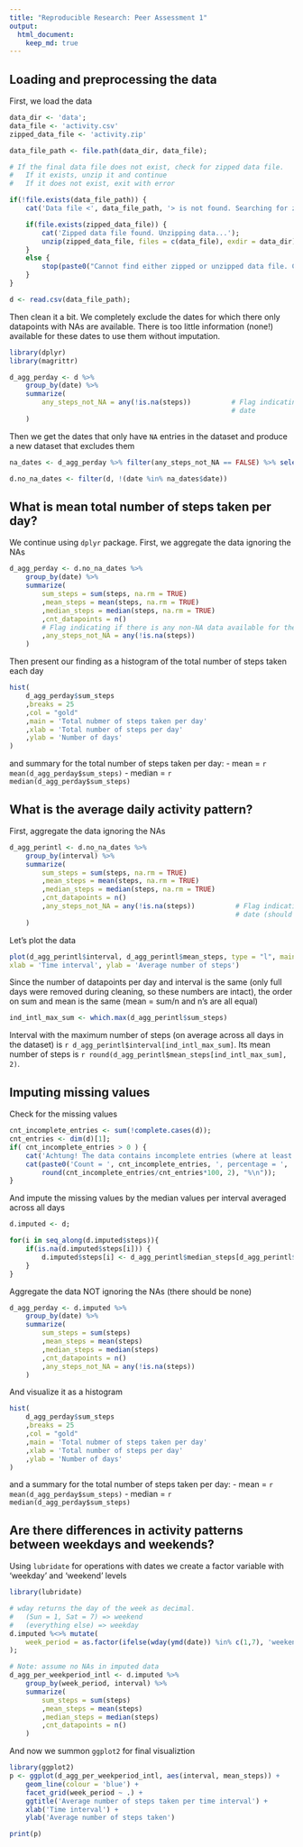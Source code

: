 ```yaml
---
title: "Reproducible Research: Peer Assessment 1"
output: 
  html_document:
    keep_md: true
---
```



## Loading and preprocessing the data

First, we load the data
```r
data_dir <- 'data';
data_file <- 'activity.csv'
zipped_data_file <- 'activity.zip'

data_file_path <- file.path(data_dir, data_file);

# If the final data file does not exist, check for zipped data file. 
#   If it exists, unzip it and continue
#   If it does not exist, exit with error

if(!file.exists(data_file_path)) {
    cat('Data file <', data_file_path, '> is not found. Searching for ziped data file <', zipped_data_file, '>' );

    if(file.exists(zipped_data_file)) {
        cat('Zipped data file found. Unzipping data...');
        unzip(zipped_data_file, files = c(data_file), exdir = data_dir); 
    }
    else {
		stop(paste0("Cannot find either zipped or unzipped data file. Cannot continue without data!"));
    }
}

d <- read.csv(data_file_path);
```

Then clean it a bit. We completely exclude the dates for which there only datapoints with NAs are available. There is
too little information (none!) available for these dates to use them without imputation.

```r
library(dplyr)
library(magrittr)

d_agg_perday <- d %>% 
    group_by(date) %>% 
    summarize(
        any_steps_not_NA = any(!is.na(steps))          # Flag indicating if there is any non-NA data available for the
                                                       # date
    )
```
Then we get the dates that only have `NA` entries in the dataset and produce a new dataset that excludes them

```r
na_dates <- d_agg_perday %>% filter(any_steps_not_NA == FALSE) %>% select(date)

d.no_na_dates <- filter(d, !(date %in% na_dates$date))
```

## What is mean total number of steps taken per day?

We continue using `dplyr` package. First, we aggregate the data ignoring the NAs
```r
d_agg_perday <- d.no_na_dates %>% 
    group_by(date) %>% 
    summarize(
        sum_steps = sum(steps, na.rm = TRUE)
        ,mean_steps = mean(steps, na.rm = TRUE)
        ,median_steps = median(steps, na.rm = TRUE)
        ,cnt_datapoints = n()
        # Flag indicating if there is any non-NA data available for the date (should be TRUE for all after cleaning)
        ,any_steps_not_NA = any(!is.na(steps))          
    )
```

Then present our finding as a histogram of the total number of steps taken each day

```r
hist(
    d_agg_perday$sum_steps
    ,breaks = 25
    ,col = "gold"
    ,main = 'Total nubmer of steps taken per day'
    ,xlab = 'Total number of steps per day'
    ,ylab = 'Number of days'
)
```

and summary for the total number of steps taken per day: 
- mean = `r mean(d_agg_perday$sum_steps)`
- median = `r  median(d_agg_perday$sum_steps)`

## What is the average daily activity pattern?

First, aggregate the data ignoring the NAs
```r
d_agg_perintl <- d.no_na_dates %>% 
    group_by(interval) %>% 
    summarize(
        sum_steps = sum(steps, na.rm = TRUE)
        ,mean_steps = mean(steps, na.rm = TRUE)
        ,median_steps = median(steps, na.rm = TRUE)
        ,cnt_datapoints = n()
        ,any_steps_not_NA = any(!is.na(steps))          # Flag indicating if there is any non-NA data available for the
                                                        # date (should be all TRUE after cleaning)
    )
```

Let's plot the data

```r
plot(d_agg_perintl$interval, d_agg_perintl$mean_steps, type = "l", main = 'Average number of steps across all days',
xlab = 'Time interval', ylab = 'Average number of steps')
```

Since the number of datapoints per day and interval is the same (only full days were removed during cleaning, so these
numbers are intact), the order on sum and mean is the same (mean = sum/n and n's are all equal)

```r
ind_intl_max_sum <- which.max(d_agg_perintl$sum_steps)
```
Interval with the maximum number of steps (on average across all days in the dataset) is `r d_agg_perintl$interval[ind_intl_max_sum]`. Its mean number of steps is `r round(d_agg_perintl$mean_steps[ind_intl_max_sum], 2)`.

## Imputing missing values

Check for the missing values

```r
cnt_incomplete_entries <- sum(!complete.cases(d));
cnt_entries <- dim(d)[1];
if( cnt_incomplete_entries > 0 ) {
    cat('Achtung! The data contains incomplete entries (where at least one variable has value of NA.', "\n");
    cat(paste0('Count = ', cnt_incomplete_entries, ', percentage = ', 
        round(cnt_incomplete_entries/cnt_entries*100, 2), "%\n"));
}
```

And impute the missing values by the median values per interval averaged across all days

```r
d.imputed <- d;

for(i in seq_along(d.imputed$steps)){
    if(is.na(d.imputed$steps[i])) {
        d.imputed$steps[i] <- d_agg_perintl$median_steps[d_agg_perintl$interval == d.imputed$interval[i]];
    }
}
```

Aggregate the data NOT ignoring the NAs (there should be none)

```r
d_agg_perday <- d.imputed %>% 
    group_by(date) %>% 
    summarize(
        sum_steps = sum(steps)
        ,mean_steps = mean(steps)
        ,median_steps = median(steps)
        ,cnt_datapoints = n()
        ,any_steps_not_NA = any(!is.na(steps))   
    )
```

And visualize it as a histogram

```r
hist(
    d_agg_perday$sum_steps
    ,breaks = 25
    ,col = "gold"
    ,main = 'Total nubmer of steps taken per day'
    ,xlab = 'Total number of steps per day'
    ,ylab = 'Number of days'
)
```

and a summary for the total number of steps taken per day: 
- mean = `r mean(d_agg_perday$sum_steps)`
- median = `r  median(d_agg_perday$sum_steps)`


## Are there differences in activity patterns between weekdays and weekends?

Using `lubridate` for operations with dates we create a factor variable with 'weekday' and 'weekend' levels

```r
library(lubridate)

# wday returns the day of the week as decimal. 
#   (Sun = 1, Sat = 7) => weekend
#   (everything else) => weekday
d.imputed %<>% mutate(
    week_period = as.factor(ifelse(wday(ymd(date)) %in% c(1,7), 'weekend', 'weekday'))
);

# Note: assume no NAs in imputed data
d_agg_per_weekperiod_intl <- d.imputed %>% 
    group_by(week_period, interval) %>% 
    summarize(
        sum_steps = sum(steps)
        ,mean_steps = mean(steps)
        ,median_steps = median(steps)
        ,cnt_datapoints = n()
    )
```

And now we summon `ggplot2` for final visualiztion

```r
library(ggplot2)
p <- ggplot(d_agg_per_weekperiod_intl, aes(interval, mean_steps)) + 
    geom_line(colour = 'blue') +
    facet_grid(week_period ~ .) +
    ggtitle('Average number of steps taken per time interval') + 
    xlab('Time interval') +
    ylab('Average number of steps taken')

print(p)
```
